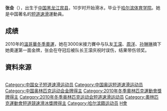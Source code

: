 {{Unreferenced |time=2022-02-05T07:02:34+00:00 }}
{{MedalTableTop}}
{{MedalSport | 女子[[短道速滑|短道速滑]]}}
{{MedalOlympic}}
{{MedalGold | [[2010年冬季奧林匹克運動會|2010年溫哥華]] | [[2010年冬季奧林匹克運動會短道速滑比賽|3000米接力]]}}
{{MedalBottom}}

'''张会'''（{{bd|1988年|3月8日|catIdx=Zhang Hui}}），出生于[[中国|中国]][[黑龙江省|黑龙江]][[宾县|宾县]]，10岁时开始滑冰，毕业于[[哈尔滨体育学院|哈尔滨体育学院]]。她是中国著名的[[短道速滑|短道速滑]]運動員。

== 成绩 ==
2010年的[[2010年冬季奧林匹克運動會|溫哥華冬季奧運]]，她在3000米接力賽中与队友[[王濛_(短道速滑运动员)|王濛]]、[[周洋|周洋]]、[[孙琳琳|孙琳琳]]摘下她奧運第一面金牌，张会在夺冠后被队长王濛庆祝时误伤，结果带伤领奖。
== 資料來源 ==
<div class="references-small" style="-moz-column-count:2; column-count:2;">
<references />
</div>

{{Footer Olympic Champions in Women's 3000 m Relay Short Track Speed Skating}}

{{DEFAULTSORT:Zhang Hui}}

[[Category:中国女子短道速滑运动员|Category:中国女子短道速滑运动员]]
[[Category:中国奥运短道速滑运动员|Category:中国奥运短道速滑运动员]]
[[Category:中国奥林匹克运动会金牌得主|Category:中国奥林匹克运动会金牌得主]]
[[Category:2010年冬季奧林匹克運動會獎牌得主|Category:2010年冬季奧林匹克運動會獎牌得主]]
[[Category:2010年冬季奥林匹克运动会短道速滑运动员|Category:2010年冬季奥林匹克运动会短道速滑运动员]]
[[Category:奧林匹克運動會短道競速滑冰獎牌得主|Category:奧林匹克運動會短道競速滑冰獎牌得主]]
[[Category:哈尔滨籍运动员|Category:哈尔滨籍运动员]]
[[Category:张姓|H會]]